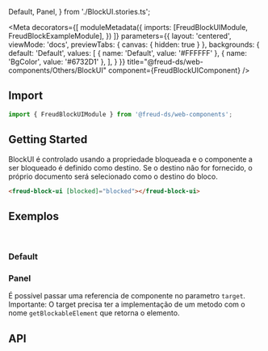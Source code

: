   Default,
  Panel,
} from './BlockUI.stories.ts';

<Meta
  decorators={[
    moduleMetadata({
      imports: [FreudBlockUIModule, FreudBlockExampleModule],
    })
  ]}
  parameters={{
    layout: 'centered',
    viewMode: 'docs',
    previewTabs: {
      canvas: { hidden: true }
    },
    backgrounds: {
      default: 'Default',
      values: [
        { name: 'Default', value: '#FFFFFF' },
        { name: 'BgColor', value: '#6732D1' },
      ],
    }
  }}
title="@freud-ds/web-components/Others/BlockUI" component={FreudBlockUIComponent} />

<FreudHeaderComponent
  title="BlockUI"
  description="BlockUI pode bloquear outros componentes ou a página inteira."
/>

## <a id="importing"></a>Import

```ts
import { FreudBlockUIModule } from '@freud-ds/web-components';
```

## Getting Started
BlockUI é controlado usando a propriedade bloqueada e o componente a ser bloqueado é definido como destino.
Se o destino não for fornecido, o próprio documento será selecionado como o destino do bloco.
```html
<freud-block-ui [blocked]="blocked"></freud-block-ui>
```

## <a id="exemplos"></a>Exemplos
<br />

### Default
<Canvas>
  <Story story={Default}/>
</Canvas>

### Panel
É possível passar uma referencia de componente no parametro `target`.
Importante: O target precisa ter a implementação de um metodo com o nome `getBlockableElement` que retorna o elemento.
<Canvas>
  <Story story={Panel}/>
</Canvas>

## <a id="api"></a>API

<ArgsTable of={FreudBlockUIComponent} />
